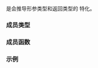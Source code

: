 {{cpp/title|divides&lt;void&gt;}}
{{cpp/utility/functional/navbar}}
{{ddcl|header=functional|since=c++14|
template&lt;&gt;
class divides&lt;void&gt;;
}}

{{c/core|std::divides&lt;void&gt;}} 是会推导形参类型和返回类型的 {{lc|std::divides}} 特化。

===成员类型===
{{dsc begin}}
{{dsc hitem|类型|定义}}
{{dsc|{{tt|is_transparent}}|[[cpp/utility/functional#透明函数对象|未指定]]}}
{{dsc end}}

===成员函数===
{{dsc begin}}
{{dsc mem fun|cpp/utility/functional/divides_void|title=operator()|inlinemem=true|返回两个实参的商}}
{{dsc end}}

{{member|{{small|std::divides&lt;void&gt;::}}operator()|2=
{{ddcl|1=
template&lt; class T, class U &gt;
constexpr auto operator()( T&amp;&amp; lhs, U&amp;&amp; rhs ) const
  -&gt; decltype(std::forward&lt;T&gt;(lhs) / std::forward&lt;U&gt;(rhs));
}}

返回 {{c|lhs}} 与 {{c|rhs}} 的商。

===参数===
{{par begin}}
{{par|lhs, rhs|要除的值}}
{{par end}}

===返回值===
{{c|std::forward&lt;T&gt;(lhs) / std::forward&lt;U&gt;(rhs)}}。
}}

===示例===
{{example
|code=
#include &lt;complex&gt;
#include &lt;functional&gt;
#include &lt;iostream&gt;

int main()
{
    auto complex_divides = std::divides&lt;void&gt;{}; // 可以省略 “void”
    constexpr std::complex z1{8.0, 4.0}, z2{1.0, 2.0};
    
    std::cout &lt;&lt; std::showpos
              &lt;&lt; complex_divides(z1, z2) &lt;&lt; ' ' &lt;&lt; z1 / z2 &lt;&lt; '\n'
              &lt;&lt; complex_divides(z1, 5.) &lt;&lt; ' ' &lt;&lt; z1 / 5. &lt;&lt; '\n'
              &lt;&lt; complex_divides(6., z2) &lt;&lt; ' ' &lt;&lt; 6. / z2 &lt;&lt; '\n';
}
|output=
(+3.2,-2.4) (+3.2,-2.4)
(+1.6,+0.8) (+1.6,+0.8)
(+1.2,-2.4) (+1.2,-2.4)
}}

{{langlinks|en|es|ja|ru}}